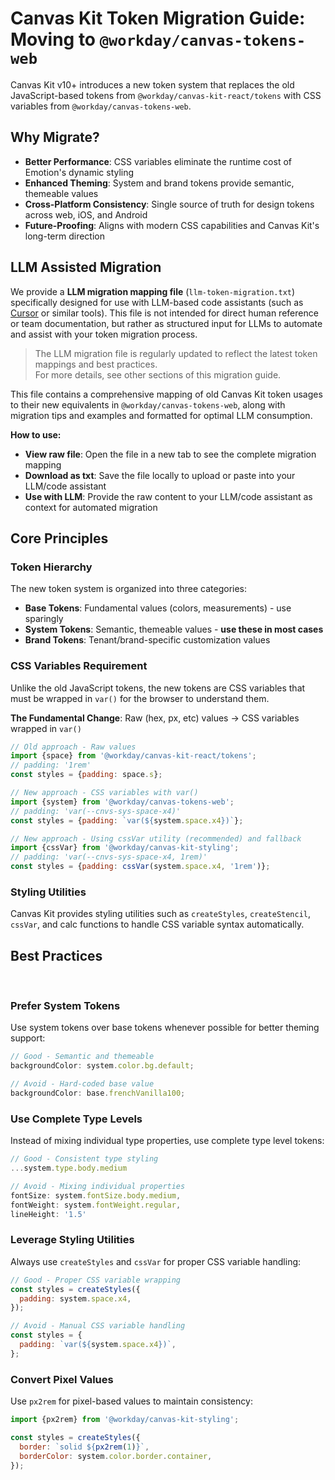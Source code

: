 
<Meta title="Guides/Tokens Migration/Overview" />

# Canvas Kit Token Migration Guide: Moving to `@workday/canvas-tokens-web`

Canvas Kit v10+ introduces a new token system that replaces the old JavaScript-based tokens from
`@workday/canvas-kit-react/tokens` with CSS variables from `@workday/canvas-tokens-web`.

## Why Migrate?

- **Better Performance**: CSS variables eliminate the runtime cost of Emotion's dynamic styling
- **Enhanced Theming**: System and brand tokens provide semantic, themeable values
- **Cross-Platform Consistency**: Single source of truth for design tokens across web, iOS, and
  Android
- **Future-Proofing**: Aligns with modern CSS capabilities and Canvas Kit's long-term direction

## LLM Assisted Migration

We provide a **LLM migration mapping file** (`llm-token-migration.txt`) specifically designed for
use with LLM-based code assistants (such as [Cursor](https://www.cursor.so/) or similar tools). This
file is not intended for direct human reference or team documentation, but rather as structured
input for LLMs to automate and assist with your token migration process.

> The LLM migration file is regularly updated to reflect the latest token mappings and best
> practices.  
> For more details, see other sections of this migration guide.

This file contains a comprehensive mapping of old Canvas Kit token usages to their new equivalents
in `@workday/canvas-tokens-web`, along with migration tips and examples and formatted for optimal
LLM consumption.

**How to use:**

- **View raw file**: Open the file in a new tab to see the complete migration mapping
- **Download as txt**: Save the file locally to upload or paste into your LLM/code assistant
- **Use with LLM**: Provide the raw content to your LLM/code assistant as context for automated
  migration

<DownloadLLMFile
  rawFileLink="https://gist.githubusercontent.com/mannycarrera4/e0204281afaca58abbcf57446c13428b/raw/fcbb0fdc9d5850db2424a878c3cefa507c197581"
  filename="llm-token-migration.txt"
/>

## Core Principles

### Token Hierarchy

The new token system is organized into three categories:

- **Base Tokens**: Fundamental values (colors, measurements) - use sparingly
- **System Tokens**: Semantic, themeable values - **use these in most cases**
- **Brand Tokens**: Tenant/brand-specific customization values

### CSS Variables Requirement

Unlike the old JavaScript tokens, the new tokens are CSS variables that must be wrapped in `var()`
for the browser to understand them.

**The Fundamental Change**: Raw (hex, px, etc) values → CSS variables wrapped in `var()`

```javascript
// Old approach - Raw values
import {space} from '@workday/canvas-kit-react/tokens';
// padding: '1rem'
const styles = {padding: space.s};

// New approach - CSS variables with var()
import {system} from '@workday/canvas-tokens-web';
// padding: 'var(--cnvs-sys-space-x4)'
const styles = {padding: `var(${system.space.x4})`};

// New approach - Using cssVar utility (recommended) and fallback
import {cssVar} from '@workday/canvas-kit-styling';
// padding: 'var(--cnvs-sys-space-x4, 1rem)'
const styles = {padding: cssVar(system.space.x4, '1rem')};
```

### Styling Utilities

Canvas Kit provides styling utilities such as `createStyles`, `createStencil`, `cssVar`, and calc
functions to handle CSS variable syntax automatically.

<StorybookInformationHighlight
  title="Why use styling utilities?"
  description="Styling utilities automatically wrap tokens in <code>var()</code> and provide fallbacks for better browser support. They also ensure consistent token usage across your components."
  link="/?path=/docs/styling-guides-why-canvas-styling--docs"
  linkText="Learn more about styling utilities"
/>

## Best Practices

<br />

### Prefer System Tokens

Use system tokens over base tokens whenever possible for better theming support:

```javascript
// Good - Semantic and themeable
backgroundColor: system.color.bg.default;

// Avoid - Hard-coded base value
backgroundColor: base.frenchVanilla100;
```

### Use Complete Type Levels

Instead of mixing individual type properties, use complete type level tokens:

```javascript
// Good - Consistent type styling
...system.type.body.medium

// Avoid - Mixing individual properties
fontSize: system.fontSize.body.medium,
fontWeight: system.fontWeight.regular,
lineHeight: '1.5'
```

### Leverage Styling Utilities

Always use `createStyles` and `cssVar` for proper CSS variable handling:

```javascript
// Good - Proper CSS variable wrapping
const styles = createStyles({
  padding: system.space.x4,
});

// Avoid - Manual CSS variable handling
const styles = {
  padding: `var(${system.space.x4})`,
};
```

### Convert Pixel Values

Use `px2rem` for pixel-based values to maintain consistency:

```javascript
import {px2rem} from '@workday/canvas-kit-styling';

const styles = createStyles({
  border: `solid ${px2rem(1)}`,
  borderColor: system.color.border.container,
});
```
